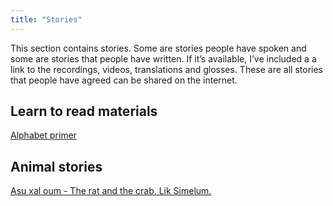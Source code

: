 ```yaml
---
title: "Stories"
---
```


This section contains stories. Some are stories people have spoken and some are stories that people have written. If it's available, I've included a a link to the recordings, videos, translations and glosses. These are all stories that people have agreed can be shared on the internet.

## Learn to read materials

[Alphabet primer](primer.qmd)

## Animal stories

[Asu xal oum - The rat and the crab. Lik Simelum.](story20141027a.qmd)
